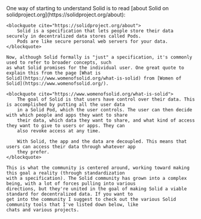 
<Content>
    One way of starting to understand Solid is to read [about Solid on
    solidproject.org](https://solidproject.org/about):

    <blockquote cite="https://solidproject.org/about">
        Solid is a specification that lets people store their data securely in decentralized data stores called Pods.
        Pods are like secure personal web servers for your data.
    </blockquote>

    Now, although Solid formally is "just" a specification, it's commonly used to refer to broader concepts, such
    as what Solid promises for the individual user. One great quote to explain this from the page [What is
    Solid](https://www.womenofsolid.org/what-is-solid) from [Women of Solid](https://www.womenofsolid.org/).

    <blockquote cite="https://www.womenofsolid.org/what-is-solid">
        The goal of Solid is that users have control over their data. This is accomplished by putting all the user data
        in a Solid Pod, which the user controls. The user can then decide with which people and apps they want to share
        their data, which data they want to share, and what kind of access they want to give to users or apps. They can
        also revoke access at any time.

        With Solid, the app and the data are decoupled. This means that users can access their data through whatever app
        they prefer.
    </blockquote>

    This is what the community is centered around, working toward making this goal a reality (through standardization
    with a specification). The Solid community has grown into a complex being, with a lot of forces pulling into various
    directions, but they're united in the goal of making Solid a viable standard for decentralized data. If you want to
    get into the community I suggest to check out the various Solid community tools that I've listed down below, like
    chats and various projects.
</Content>
